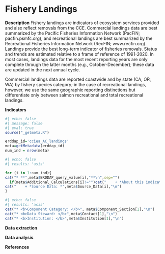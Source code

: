 # Fishery Landings

**Description** Fishery landings are indicators of ecosystem services provided and also reflect removals from the CCE. Commercial landings data are best summarized by the Pacific Fisheries Information Network (PacFIN; pacfin.psmfc.org), and recreational landings are best summarized by the Recreational Fisheries Information Network (RecFIN; www.recfin.org). Landings provide the best long-term indicator of fisheries removals. Status and trends are estimated relative to a frame of reference of 1991-2020. In most cases, landings data for the most recent reporting years are only complete through the latter months (e.g., October-December); these data are updated in the next annual cycle.

Commercial landings data are reported coastwide and by state (CA, OR, WA) by fishery species category; in the case of recreational landings, however, we use the same geographic reporting distinctions but differentiate only between salmon recreational and total recreational landings.

**Indicators**

```r
#| echo: false
#| message: false
#| eval: true
source("_getmeta.R")

erddap_id='cciea_AC_landings'
meta=getMetadata(erddap_id)
num_ind = nrow(meta)
```


```r
#| echo: false
#| results: 'asis'

for (i in 1:num_ind){
cat("* **",meta$ERDDAP_query_value[i],"**\n",sep="")
  if(meta$Additional_Calculations[i]!="")cat("    + *About this indicator: * ",meta$Additional_Calculations[i],"\n")
cat("    + *Source Data: *",meta$Source_Data[i],"\n")
}
```

```r
#| echo: false
#| results: 'asis'
cat("* <b>Component Category: </b>", meta$Component_Section[1],"\n")
cat("* <b>Data Steward: </b>",meta$Contact[1],"\n")
cat("* <b>Institution: </b>",meta$Institution[1],"\n")

```

**Data extraction**

**Data analysis**
  
**References**